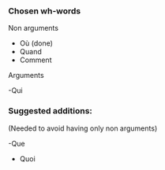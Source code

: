 ### Chosen wh-words

Non arguments

- Où (done)
- Quand
- Comment

Arguments

-Qui

### Suggested additions:

(Needed to avoid having only non arguments)

-Que
- Quoi

